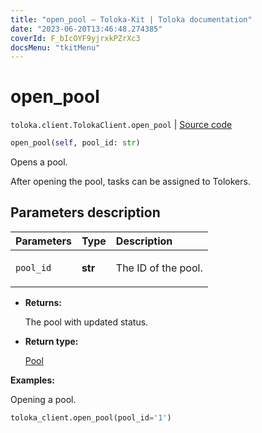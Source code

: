 ```yaml
---
title: "open_pool — Toloka-Kit | Toloka documentation"
date: "2023-06-20T13:46:48.274385"
coverId: F_bIcOYF9yjrxkPZrXc3
docsMenu: "tkitMenu"
---
```


# open_pool

`toloka.client.TolokaClient.open_pool` | [Source code](https://github.com/Toloka/toloka-kit/blob/v1.2.0/src/client/__init__.py#L1705)

```python
open_pool(self, pool_id: str)
```

Opens a pool.

After opening the pool, tasks can be assigned to Tolokers.

## Parameters description

| Parameters | Type | Description |
| :----------| :----| :-----------|
`pool_id`|**str**|<p>The ID of the pool.</p>

* **Returns:**

  The pool with updated status.

* **Return type:**

  [Pool](/docs/toloka-kit/reference/toloka.client.pool.Pool)

**Examples:**

Opening a pool.

```python
toloka_client.open_pool(pool_id='1')
```